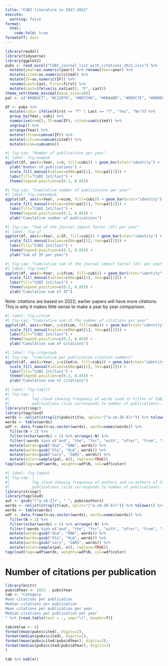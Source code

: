 ```yaml
---
title: "CUBI literature in 2017-2022"
execute:
  warning: false
format:
  html:
    code-fold: true
formatoff: docx
---
```





```r
library(readxl)
library(tidyverse)
library(ggplot2)
pubs <- read_excel("CUBI_journal_list_with_citations_2022.xlsx") %>%
  mutate(year=as.numeric(year)) %>% rename(Year=year) %>%
  mutate(cited=as.numeric(cited)) %>%
  mutate(IF=as.numeric(IF)) %>%
  rename(Last=last, First=first) %>%
  mutate(Last=ifelse(is.na(Last), "F", Last))
theme_set(theme_minimal(base_size=18))
pal <- c("#00B3C7", "#C12079", "#007296", "#00A4BD", "#005C7E", "#00B9CB")
```

```r
df <- pubs %>% 
  mutate(cubi= ifelse(First == "T" | Last == "T", "Yes", "No")) %>%
  group_by(Year, cubi) %>% 
  summarise(n=n(), IF=sum(IF), cited=sum(cited)) %>%
  ungroup() %>%
  arrange(Year) %>% 
  mutate(ifcum=cumsum(IF)) %>%
  mutate(citcum=cumsum(cited)) %>%
  mutate(ncum=cumsum(n))
```


```r
#| fig-cap: "Number of publications per year"
#| label: fig-numpub
ggplot(df, aes(x=Year, y=n, fill=cubi)) + geom_bar(stat="identity") + 
  ylab("Number of publications") +
  scale_fill_manual(values=c(No=pal[1], Yes=pal[2])) +
  labs(fill="CUBI 1st/last") +
  theme(legend.position=c(0.2, 0.85))
```


```r
#| fig-cap: "Cumulative number of publications per year"
#| label: fig-cumnumpub
ggplot(df, aes(x=Year, y=ncum, fill=cubi)) + geom_bar(stat="identity") + 
  scale_fill_manual(values=c(No=pal[1], Yes=pal[2])) +
  labs(fill="CUBI 1st/last") +
  theme(legend.position=c(0.2, 0.85)) +
  ylab("Cumulative number of publications")
```


```r
#| fig-cap: "Sum of the journal impact factor (IF) per year"
#| label: fig-if
ggplot(df, aes(x=Year, y=IF, fill=cubi)) + geom_bar(stat="identity") + 
  scale_fill_manual(values=c(No=pal[1], Yes=pal[2])) +
  labs(fill="CUBI 1st/last") +
  theme(legend.position=c(0.2, 0.85)) +
  ylab("Sum of IF per year")
```

```r
#| fig-cap: "Cumulative sum of the journal impact factor (IF) per year"
#| label: fig-cumif
ggplot(df, aes(x=Year, y=ifcum, fill=cubi)) + geom_bar(stat="identity") + 
  scale_fill_manual(values=c(No=pal[1], Yes=pal[2])) +
  labs(fill="CUBI 1st/last") +
  theme(legend.position=c(0.2, 0.85)) +
  ylab("Cumulative sum of IF")
```

Note: citations are based on 2022; earlier papers will have more citations.
This is why it makes little sense to make a year by year comparison.

```r
#| label: fig-citcum
#| fig-cap: "Cumulative sum of the number of citations per year"
ggplot(df, aes(x=Year, y=citcum, fill=cubi)) + geom_bar(stat="identity") + 
  scale_fill_manual(values=c(No=pal[1], Yes=pal[2])) +
  labs(fill="CUBI 1st/last") +
  theme(legend.position=c(0.2, 0.85)) +
  ylab("Cumulative sum of citations")
```


```r
#| label: fig-citperpub
#| fig-cap: "Cumulative per publication citation numbers"
ggplot(df, aes(x=Year, y=cited/n, fill=cubi)) + geom_bar(stat="identity") + 
  scale_fill_manual(values=c(No=pal[1], Yes=pal[2])) +
  labs(fill="CUBI 1st/last") +
  theme(legend.position=c(0.2, 0.85)) +
  ylab("Cumulative sum of citations")
```



```r
#| label: fig-tagtit
#| fig-cap: |
#|          Tag cloud showing frequency of words used in titles of CUBI
#|          publications (size corresponds to number of publications). Colors are random.
library(stringr)
library(tagcloud)
words <- unlist(strsplit(pubs$title, split="[^a-zA-Z0-9]+")) %>% tolower()
words <- table(words)
wdf <- data.frame(N=as.vector(words), words=names(words)) %>%
  filter(N > 2) %>%
  filter(nchar(words) > 2) %>% arrange(-N) %>% 
  filter(!words %in% c("and", "the", "for", "with", "after", "from", "identifies")) %>%
  mutate(words=gsub("dna", "DNA", words)) %>%
  mutate(words=gsub("hla", "HLA", words)) %>%
  mutate(words=gsub("sars", "SARS", words)) %>%
  mutate(color=sample(pal, n(), replace=TRUE))
tagcloud(tags=wdf$words, weights=wdf$N, col=wdf$color)
```

```r
#| label: fig-tagaut
#| fig-cap: |
#|          Tag cloud showing frequency of authors and co-authors of CUBI
#|          publications (size corresponds to number of publications). Colors are random.
library(stringr)
library(tagcloud)
aut <- gsub("[^a-zA-Z]+", " ", pubs$authors)
words <- unlist(strsplit(aut, split="[^a-zA-Z0-9]+")) %>% tolower() %>% str_to_title()
words <- table(words)
wdf <- data.frame(N=as.vector(words), words=names(words)) %>%
  filter(N > 2) %>%
  filter(nchar(words) > 2) %>% arrange(-N) %>% 
  filter(!words %in% c("and", "the", "for", "with", "after", "from", "identifies")) %>%
  mutate(words=gsub("dna", "DNA", words)) %>%
  mutate(words=gsub("hla", "HLA", words)) %>%
  mutate(words=gsub("sars", "SARS", words)) %>%
  mutate(color=sample(pal, n(), replace=TRUE))
tagcloud(tags=wdf$words, weights=wdf$N, col=wdf$color)
```


# Number of citations per publication



```r
library(knitr)
pubs$dYear <- 2023 - pubs$Year
tab <- "Category
Mean citations per publication
Median citations per publication
Mean citations per publication per year
Median citations per publication per year
" %>% {read.table(text = ., sep="\t", header=T)}

tab$Value <- c(
format(mean(pubs$cited), digits=2),
format(median(pubs$cited), digits=2),
format(mean(pubs$cited/pubs$dYear), digits=2),
format(median(pubs$cited/pubs$dYear), digits=2)
)

tab %>% kable()
```













